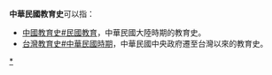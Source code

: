'''中華民國教育史'''可以指：
* [[中國教育史#民國教育|中國教育史#民國教育]]，中華民國大陸時期的教育史。
* [[台灣教育史#中華民國時期|台灣教育史#中華民國時期]]，中華民國中央政府遷至台灣以來的教育史。
{{disambig|Cat=七字消歧义}}
[[category:中華民國教育史|*]]